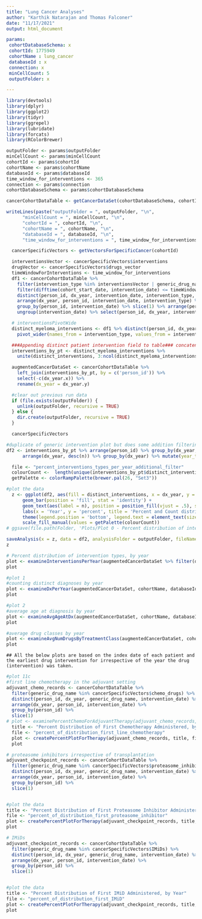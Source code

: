 ```yaml
---
title: "Lung Cancer Analyses"
author: "Karthik Natarajan and Thomas Falconer"
date: "11/17/2021"
output: html_document

params:
 cohortDatabaseSchema: x
 cohortId: 1775949
 cohortName : lung_cancer
 databaseId : x
 connection: x
 minCellCount: 5
 outputFolder: x

---
```


```r
library(devtools)
library(dplyr)
library(ggplot2)
library(tidyr)
library(ggrepel)
library(lubridate)
library(forcats)
library(RColorBrewer)
```

```r
outputFolder <- params$outputFolder
minCellCount <- params$minCellCount
cohortId <- params$cohortId
cohortName <- params$cohortName
databaseId <- params$databaseId
time_window_for_interventions <- 365
connection <- params$connection
cohortDatabaseSchema <- params$cohortDatabaseSchema

cancerCohortDataTable <- getCancerDataSet(cohortDatabaseSchema, cohortId, connection)

writeLines(paste("outputFolder = ", outputFolder, "\n",
      "minCellCount = ", minCellCount, "\n",
      "cohortId = ", cohortId, "\n",
      "cohortName = ", cohortName, "\n",
      "databaseId = ", databaseId, "\n",
      "time_window_for_interventions = ", time_window_for_interventions))
```

```r
  cancerSpecificVectors <- getVectorsForSpecificCancer(cohortId)

  interventionsVector <- cancerSpecificVectors$interventions
  drugVector <- cancerSpecificVectors$drugs_vector
  timeWindowForInterventions <- time_window_for_interventions
  df1 <- cancerCohortDataTable %>%
    filter(intervention_type %in% interventionsVector | generic_drug_name %in% drugVector) %>%
    filter(difftime(cohort_start_date, intervention_date) <= timeWindowForInterventions) %>%
    distinct(person_id, dx_year, intervention_date, intervention_type, age_group) %>%
    arrange(dx_year, person_id, intervention_date, intervention_type) %>%
    group_by(person_id, intervention_date) %>% slice(1) %>% arrange(person_id, intervention_date) %>%
    ungroup(intervention_date) %>% select(person_id, dx_year, intervention_type)

  # interventionsPivotWide
  distinct_myeloma_interventions <- df1 %>% distinct(person_id, dx_year, intervention_type) %>%
    pivot_wider(names_from = intervention_type, values_from = intervention_type)

  ###Appending distinct patient intervention field to table### concatenated_myeloma_interventions is the same as interventions_by_pt
  interventions_by_pt <- distinct_myeloma_interventions %>%
    unite(distinct_interventions, 3:ncol(distinct_myeloma_interventions), sep = ' + ', na.rm = TRUE)

  augmentedCancerDataSet <- cancerCohortDataTable %>%
    left_join(interventions_by_pt, by = c('person_id')) %>%
    select(-c(dx_year.x)) %>%
    rename(dx_year = dx_year.y)

  #clear out previous run data
  if (file.exists(outputFolder)) {
    unlink(outputFolder, recursive = TRUE)
  } else {
    dir.create(outputFolder, recursive = TRUE)
  }

  cancerSpecificVectors
```
```r
#duplicate of generic intervention plot but does some addition filtering (i.e., 2000 and multiple interventions in a day)
df2 <- interventions_by_pt %>% arrange(person_id) %>% group_by(dx_year, distinct_interventions) %>% tally() %>%
      arrange(dx_year, desc(n)) %>% group_by(dx_year) %>% mutate(year_total = sum(n), pct = round(n*100/year_total)) %>% filter(dx_year >= 2000)

  file <- "percent_interventions_types_per_year_additional_filter"
  colourCount <-  length(unique(interventions_by_pt$distinct_interventions))
  getPalette <- colorRampPalette(brewer.pal(26, "Set3"))

#plot the data
  z <- ggplot(df2, aes(fill = distinct_interventions, x = dx_year, y = pct)) +
      geom_bar(position = 'fill', stat = 'identity') +
      geom_text(aes(label = n), position = position_fill(vjust = .5), size = 2.5) +
      labs(x = 'Year', y = 'percent', title = 'Percent and Count distributions of interventions, by year') +
      theme(legend.position = 'bottom', legend.text = element_text(size = 3), legend.key.size = unit(.25, 'cm'), legend.title = element_text(size = 6)) +
      scale_fill_manual(values = getPalette(colourCount))
# ggsave(file.path(Folder, 'Plots/Plot 0 - Percent distribution of intervention types, by year.pdf'))

saveAnalysis(x = z, data = df2, analysisFolder = outputFolder, fileName = file, cohortName, databaseId, minCellCount, fieldName = "n")
z
```

```r
# Percent distribution of intervention types, by year
plot <- examineInterventionsPerYear(augmentedCancerDataSet %>% filter(dx_year >= 2000), cohortName, databaseId, outputFolder, minCellCount)
plot
```

```r
#plot 1
#counting distinct diagnoses by year
plot <- examineDxPerYear(augmentedCancerDataSet, cohortName, databaseId, outputFolder, minCellCount)
plot
```

```r
#plot 2
#average age at diagnosis by year
plot <- examineAvgAgeAtDx(augmentedCancerDataSet, cohortName, databaseId, outputFolder, minCellCount)
plot
```

```r
#average drug classes by year
plot <- examineAvgNumDrugsByTreatmentClass(augmentedCancerDataSet, cohortName, databaseId, outputFolder, minCellCount)
plot
```
```
## All the below plots are based on the index date of each patient and the earliest drug intervention for irrespective of the year the drug (intervention) was taken.
```

```r
#plot 11c
#first line chemotherapy in the adjuvant setting
adjuvant_chemo_records <- cancerCohortDataTable %>%
  filter(generic_drug_name %in% cancerSpecificVectors$chemo_drugs) %>%
  distinct(person_id, dx_year, generic_drug_name, intervention_date) %>%
  arrange(dx_year, person_id, intervention_date) %>%
  group_by(person_id) %>%
  slice(1)
# plot <- examinePercentChemoForAdjuvantTherapy(adjuvant_chemo_records, cohortName, databaseId, outputFolder, minCellCount)
  title <- "Percent Distribution of First Chemotherapy Administered, by Year"
  file <- "percent_of_distribution_first_line_chemotherapy"
  plot <- createPercentPlotForTherapy(adjuvant_chemo_records, title, file, cohortName, databaseId, minCellCount, outputFolder)
  plot

```

```r
# proteasome inhibitors irrespective of transplantation
adjuvant_checkpoint_records <- cancerCohortDataTable %>%
  filter(generic_drug_name %in% cancerSpecificVectors$proteasome_inhibitors) %>%
  distinct(person_id, dx_year, generic_drug_name, intervention_date) %>%
  arrange(dx_year, person_id, intervention_date) %>%
  group_by(person_id) %>%
  slice(1)


#plot the data
title <- "Percent Distribution of First Proteasome Inhibitor Administered, by Year"
file <- "percent_of_distribution_first_proteasome_inhibitor"
plot <- createPercentPlotForTherapy(adjuvant_checkpoint_records, title, file, cohortName, databaseId, minCellCount, outputFolder)
plot

```

```r
# IMiDs
adjuvant_checkpoint_records <- cancerCohortDataTable %>%
  filter(generic_drug_name %in% cancerSpecificVectors$IMiDs) %>%
  distinct(person_id, dx_year, generic_drug_name, intervention_date) %>%
  arrange(dx_year, person_id, intervention_date) %>%
  group_by(person_id) %>%
  slice(1)


#plot the data
title <- "Percent Distribution of First IMiD Administered, by Year"
file <- "percent_of_distribution_first_IMiD"
plot <- createPercentPlotForTherapy(adjuvant_checkpoint_records, title, file, cohortName, databaseId, minCellCount, outputFolder)
plot

```